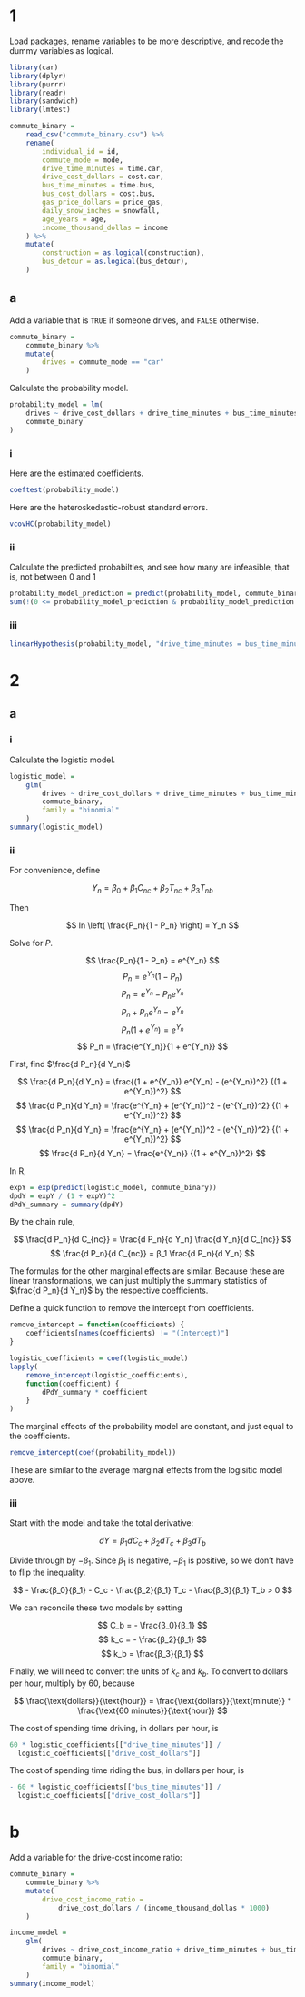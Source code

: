 # 1

Load packages, rename variables to be more descriptive, and recode the dummy
variables as logical.

```r
library(car)
library(dplyr)
library(purrr)
library(readr)
library(sandwich)
library(lmtest)

commute_binary = 
    read_csv("commute_binary.csv") %>%
    rename(
        individual_id = id,
        commute_mode = mode,
        drive_time_minutes = time.car,
        drive_cost_dollars = cost.car,
        bus_time_minutes = time.bus,
        bus_cost_dollars = cost.bus,
        gas_price_dollars = price_gas,
        daily_snow_inches = snowfall,
        age_years = age,
        income_thousand_dollas = income
    ) %>%
    mutate(
        construction = as.logical(construction),
        bus_detour = as.logical(bus_detour),
    )
```

## a

Add a variable that is `TRUE` if someone drives, and `FALSE` otherwise.

```r
commute_binary = 
    commute_binary %>%
    mutate(
        drives = commute_mode == "car"
    )
```

Calculate the probability model.

```r
probability_model = lm(
    drives ~ drive_cost_dollars + drive_time_minutes + bus_time_minutes,
    commute_binary
)
```

### i

Here are the estimated coefficients.

```r
coeftest(probability_model)
```

Here are the heteroskedastic-robust standard errors.

```r
vcovHC(probability_model)
```

### ii

Calculate the predicted probabilties, and see how many are infeasible, that is,
not between 0 and 1

```r
probability_model_prediction = predict(probability_model, commute_binary)
sum(!(0 <= probability_model_prediction & probability_model_prediction <= 1))
```

### iii

```r
linearHypothesis(probability_model, "drive_time_minutes = bus_time_minutes")
```

# 2

## a

### i

Calculate the logistic model.

```r
logistic_model =
    glm(
        drives ~ drive_cost_dollars + drive_time_minutes + bus_time_minutes,
        commute_binary,
        family = "binomial"
    )
summary(logistic_model)
```

### ii

For convenience, define

$$ Y_n = β_0 + β_1 C_{nc} + β_2 T_{nc} + β_3 T_{nb} $$

Then

$$ ln \left( \frac{P_n}{1 - P_n} \right) = Y_n $$

Solve for $P$.

$$ \frac{P_n}{1 - P_n} = e^{Y_n} $$
$$ P_n = e^{Y_n}(1 - P_n) $$
$$ P_n = e^{Y_n} - P_n e^{Y_n} $$
$$ P_n + P_n e^{Y_n} = e^{Y_n} $$
$$ P_n (1 + e^{Y_n}) = e^{Y_n} $$
$$ P_n = \frac{e^{Y_n}}{1 + e^{Y_n}} $$

First, find $\frac{d P_n}{d Y_n}$

$$ \frac{d P_n}{d Y_n} = \frac{(1 + e^{Y_n}) e^{Y_n} - (e^{Y_n})^2} {(1 + e^{Y_n})^2} $$
$$ \frac{d P_n}{d Y_n} = \frac{e^{Y_n} + (e^{Y_n})^2 - (e^{Y_n})^2} {(1 + e^{Y_n})^2} $$
$$ \frac{d P_n}{d Y_n} = \frac{e^{Y_n} + (e^{Y_n})^2 - (e^{Y_n})^2} {(1 + e^{Y_n})^2} $$
$$ \frac{d P_n}{d Y_n} = \frac{e^{Y_n}} {(1 + e^{Y_n})^2} $$

In R,

```r
expY = exp(predict(logistic_model, commute_binary))
dpdY = expY / (1 + expY)^2
dPdY_summary = summary(dpdY)
```

By the chain rule,

$$ \frac{d P_n}{d C_{nc}} = \frac{d P_n}{d Y_n} \frac{d Y_n}{d C_{nc}} $$
$$ \frac{d P_n}{d C_{nc}} = β_1 \frac{d P_n}{d Y_n} $$

The formulas for the other marginal effects are similar. Because these are
linear transformations, we can just multiply the summary statistics of
$\frac{d P_n}{d Y_n}$ by the respective coefficients.

Define a quick function to remove the intercept from coefficients.

```r
remove_intercept = function(coefficients) {
    coefficients[names(coefficients) != "(Intercept)"]
}
```

```r
logistic_coefficients = coef(logistic_model)
lapply(
    remove_intercept(logistic_coefficients),
    function(coefficient) {
        dPdY_summary * coefficient
    }
)
```

The marginal effects of the probability model are constant, and just equal to
the coefficients.

```r
remove_intercept(coef(probability_model))
```

These are similar to the average marginal effects from the logisitic model
above.

### iii

Start with the model and take the total derivative:

$$ d Y = β_1 d C_c + β_2 d T_c + β_3 d T_b $$

Divide through by $-β_1$. Since $β_1$ is negative, $-β_1$ is positive, so
we don't have to flip the inequality.

$$ - \frac{β_0}{β_1} - C_c - \frac{β_2}{β_1} T_c - \frac{β_3}{β_1} T_b > 0 $$

We can reconcile these two models by setting

$$ C_b = - \frac{β_0}{β_1} $$
$$ k_c = - \frac{β_2}{β_1} $$
$$ k_b = \frac{β_3}{β_1} $$

Finally, we will need to convert the units of $k_c$ and $k_b$. To convert to
dollars per hour, multiply by 60, because

$$ \frac{\text{dollars}}{\text{hour}} = \frac{\text{dollars}}{\text{minute}} * \frac{\text{60 minutes}}{\text{hour}} $$

The cost of spending time driving, in dollars per hour, is

```r
60 * logistic_coefficients[["drive_time_minutes"]] /
  logistic_coefficients[["drive_cost_dollars"]]
```

The cost of spending time riding the bus, in dollars per hour, is

```r
- 60 * logistic_coefficients[["bus_time_minutes"]] /
  logistic_coefficients[["drive_cost_dollars"]]
```

# b

Add a variable for the drive-cost income ratio:

```r
commute_binary = 
    commute_binary %>%
    mutate(
        drive_cost_income_ratio = 
            drive_cost_dollars / (income_thousand_dollas * 1000)
    )
```

```r
income_model =
    glm(
        drives ~ drive_cost_income_ratio + drive_time_minutes + bus_time_minutes,
        commute_binary,
        family = "binomial"
    )
summary(income_model)
```








